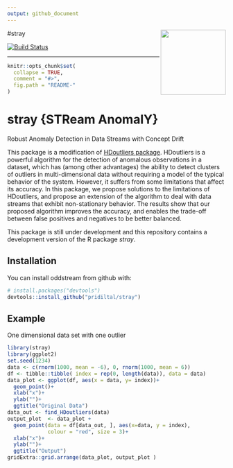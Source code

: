 ```yaml
---
output: github_document
---
```

#stray <img src="logo.png" align="right" height="150" />


[![Build Status](https://travis-ci.org/pridiltal/stray.svg?branch=master)](https://travis-ci.org/pridiltal/oddstream)



---
<!-- README.md is generated from README.Rmd. Please edit that file -->

```r
knitr::opts_chunk$set(
  collapse = TRUE,
  comment = "#>",
  fig.path = "README-"
)
```

# stray {STReam AnomalY}

Robust Anomaly Detection in Data Streams with Concept Drift

This package is a modification of [HDoutliers package](https://cran.r-project.org/web/packages/HDoutliers/index.html). HDoutliers is a powerful algorithm for the detection of anomalous observations in a dataset, which has (among other advantages) the ability to detect clusters of outliers in multi-dimensional data without requiring a model of the typical behavior of the system. However, it suffers from some limitations that affect its accuracy. In this package, we propose solutions to the limitations of HDoutliers,
and propose an extension of the algorithm to deal with data streams that exhibit non-stationary behavior. The results show that our proposed algorithm improves the accuracy, and enables the trade-off between false positives and 
negatives to be better balanced.


This package is still under development and this repository contains a development version of the R package *stray*.

## Installation

You can install oddstream from github with:

```r
# install.packages("devtools")
devtools::install_github("pridiltal/stray")
```
## Example

One dimensional data set with one outlier
```r
library(stray)
library(ggplot2)
set.seed(1234)
data <- c(rnorm(1000, mean = -6), 0, rnorm(1000, mean = 6))
df <- tibble::tibble( index = rep(0, length(data)), data = data)
data_plot <- ggplot(df, aes(x = data, y= index))+
  geom_point()+
  xlab("x")+
  ylab("")+
  ggtitle("Original Data")
data_out <- find_HDoutliers(data)
output_plot  <- data_plot +
  geom_point(data = df[data_out, ], aes(x=data, y = index), 
             colour = "red", size = 3)+
  xlab("x")+
  ylab("")+
  ggtitle("Output")
gridExtra::grid.arrange(data_plot, output_plot )
```
